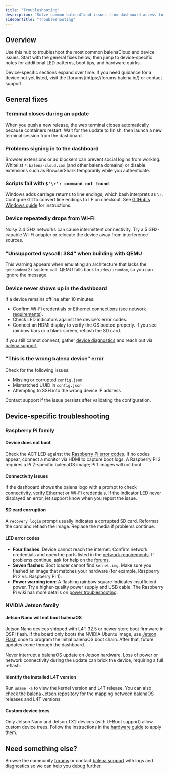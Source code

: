 ```yaml
---
title: "Troubleshooting"
description: "Solve common balenaCloud issues from dashboard access to device connectivity, and find device-specific diagnostics."
sidebarTitle: "Troubleshooting"
---
```


## Overview

Use this hub to troubleshoot the most common balenaCloud and device issues. Start with the general fixes below, then jump to device-specific notes for additional LED patterns, boot tips, and hardware quirks.

<Info>
Device-specific sections expand over time. If you need guidance for a device not yet listed, visit the [forums](https://forums.balena.io/) or contact support.
</Info>

## General fixes

### Terminal closes during an update

When you push a new release, the web terminal closes automatically because containers restart. Wait for the update to finish, then launch a new terminal session from the dashboard.

### Problems signing in to the dashboard

Browser extensions or ad blockers can prevent social logins from working. Whitelist `*.balena-cloud.com` (and other balena domains) or disable extensions such as BrowserShark temporarily while you authenticate.

### Scripts fail with `$'\r': command not found`

Windows adds carriage returns to line endings, which bash interprets as `\r`. Configure Git to convert line endings to LF on checkout. See [GitHub's Windows guide](https://help.github.com/articles/dealing-with-line-endings/#platform-windows) for instructions.

### Device repeatedly drops from Wi-Fi

Noisy 2.4 GHz networks can cause intermittent connectivity. Try a 5 GHz-capable Wi-Fi adapter or relocate the device away from interference sources.

### "Unsupported syscall: 384" when building with QEMU

This warning appears when emulating an architecture that lacks the `getrandom(2)` system call. QEMU falls back to `/dev/urandom`, so you can ignore the message.

### Device never shows up in the dashboard

If a device remains offline after 10 minutes:

- Confirm Wi-Fi credentials or Ethernet connections (see [network requirements](/reference/OS/network#network-requirements-and-proxies)).
- Check LED indicators against the device's error codes.
- Connect an HDMI display to verify the OS booted properly. If you see rainbow bars or a blank screen, reflash the SD card.

If you still cannot connect, gather [device diagnostics](/reference/diagnostics/#device-diagnostics) and reach out via [balena support](https://www.balena.io/support).

### "This is the wrong balena device" error

Check for the following issues:

- Missing or corrupted `config.json`
- Mismatched UUID in `config.json`
- Attempting to SSH into the wrong device IP address

Contact support if the issue persists after validating the configuration.

## Device-specific troubleshooting

### Raspberry Pi family

#### Device does not boot

Check the ACT LED against the [Raspberry Pi error codes](https://elinux.org/R-Pi_Troubleshooting#Green_LED_blinks_in_a_specific_pattern). If no codes appear, connect a monitor via HDMI to capture boot logs. A Raspberry Pi 2 requires a Pi 2-specific balenaOS image; Pi 1 images will not boot.

#### Connectivity issues

If the dashboard shows the balena logo with a prompt to check connectivity, verify Ethernet or Wi-Fi credentials. If the indicator LED never displayed an error, let support know when you report the issue.

#### SD card corruption

A `recovery login` prompt usually indicates a corrupted SD card. Reformat the card and reflash the image. Replace the media if problems continue.

#### LED error codes

- **Four flashes**: Device cannot reach the internet. Confirm network credentials and open the ports listed in the [network requirements](/reference/OS/network#network-requirements-and-proxies). If problems continue, ask for help on the [forums](https://forums.balena.io/).
- **Seven flashes**: Boot loader cannot find `kernel.img`. Make sure you flashed an image that matches your hardware (for example, Raspberry Pi 2 vs. Raspberry Pi 1).
- **Power warning icon**: A flashing rainbow square indicates insufficient power. Try a higher-quality power supply and USB cable. The Raspberry Pi wiki has more details on [power troubleshooting](http://elinux.org/R-Pi_Troubleshooting#Troubleshooting_power_problems).

### NVIDIA Jetson family

#### Jetson Nano will not boot balenaOS

Jetson Nano devices shipped with L4T 32.5 or newer store boot firmware in QSPI flash. If the board only boots the NVIDIA Ubuntu image, use [Jetson Flash](https://github.com/balena-os/jetson-flash) once to program the initial balenaOS boot chain. After that, future updates come through the dashboard.

<Warning>
Never interrupt a balenaOS update on Jetson hardware. Loss of power or network connectivity during the update can brick the device, requiring a full reflash.
</Warning>

#### Identify the installed L4T version

Run `uname -a` to view the kernel version and L4T release. You can also check the [balena Jetson repository](https://github.com/balena-os/balena-jetson/tree/master/layers/meta-balena-jetson/recipes-bsp/tegra-binaries) for the mapping between balenaOS releases and L4T versions.

#### Custom device trees

Only Jetson Nano and Jetson TX2 devices (with U-Boot support) allow custom device trees. Follow the instructions in the [hardware guide](https://docs.balena.io/learn/develop/hardware/i2c-and-spi/#jetson-devices) to apply them.

## Need something else?

Browse the community [forums](https://forums.balena.io/) or contact [balena support](https://www.balena.io/support) with logs and diagnostics so we can help you debug further.
